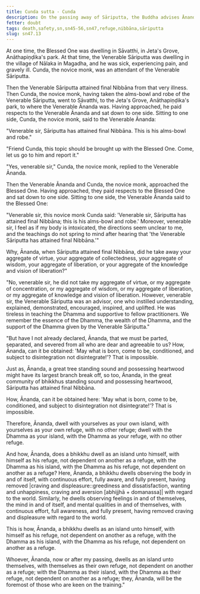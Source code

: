 ```yaml
---
title: Cunda sutta - Cunda
description: On the passing away of Sāriputta, the Buddha advises Ānanda to be an island unto himself, with no other refuge, with the Dhamma as his island, with the Dhamma as his refuge, not dependent on another as a refuge.
fetter: doubt
tags: death,safety,sn,sn45-56,sn47,refuge,nibbāna,sāriputta
slug: sn47.13
---
```


At one time, the Blessed One was dwelling in Sāvatthi, in Jeta's Grove, Anāthapiṇḍika's park. At that time, the Venerable Sāriputta was dwelling in the village of Nālaka in Magadha, and he was sick, experiencing pain, and gravely ill. Cunda, the novice monk, was an attendant of the Venerable Sāriputta.

Then the Venerable Sāriputta attained final Nibbāna from that very illness. Then Cunda, the novice monk, having taken the alms-bowl and robe of the Venerable Sāriputta, went to Sāvatthi, to the Jeta's Grove, Anāthapiṇḍika's park, to where the Venerable Ānanda was. Having approached, he paid respects to the Venerable Ānanda and sat down to one side. Sitting to one side, Cunda, the novice monk, said to the Venerable Ānanda:

"Venerable sir, Sāriputta has attained final Nibbāna. This is his alms-bowl and robe."

"Friend Cunda, this topic should be brought up with the Blessed One. Come, let us go to him and report it."

"Yes, venerable sir," Cunda, the novice monk, replied to the Venerable Ānanda.

Then the Venerable Ānanda and Cunda, the novice monk, approached the Blessed One. Having approached, they paid respects to the Blessed One and sat down to one side. Sitting to one side, the Venerable Ānanda said to the Blessed One:

"Venerable sir, this novice monk Cunda said: 'Venerable sir, Sāriputta has attained final Nibbāna; this is his alms-bowl and robe.' Moreover, venerable sir, I feel as if my body is intoxicated, the directions seem unclear to me, and the teachings do not spring to mind after hearing that 'the Venerable Sāriputta has attained final Nibbāna.'"

Why, Ānanda, when Sāriputta attained final Nibbāna, did he take away your aggregate of virtue, your aggregate of collectedness, your aggregate of wisdom, your aggregate of liberation, or your aggregate of the knowledge and vision of liberation?"

"No, venerable sir, he did not take my aggregate of virtue, or my aggregate of concentration, or my aggregate of wisdom, or my aggregate of liberation, or my aggregate of knowledge and vision of liberation. However, venerable sir, the Venerable Sāriputta was an advisor, one who instilled understanding, explained, demonstrated, encouraged, inspired, and uplifted. He was tireless in teaching the Dhamma and supportive to fellow practitioners. We remember the essence of the Dhamma, the wealth of the Dhamma, and the support of the Dhamma given by the Venerable Sāriputta."

"But have I not already declared, Ānanda, that we must be parted, separated, and severed from all who are dear and agreeable to us? How, Ānanda, can it be obtained: 'May what is born, come to be, conditioned, and subject to disintegration not disintegrate!'? That is impossible.

Just as, Ānanda, a great tree standing sound and possessing heartwood might have its largest branch break off, so too, Ānanda, in the great community of bhikkhus standing sound and possessing heartwood, Sāriputta has attained final Nibbāna.

How, Ānanda, can it be obtained here: 'May what is born, come to be, conditioned, and subject to disintegration not disintegrate!'? That is impossible.

Therefore, Ānanda, dwell with yourselves as your own island, with yourselves as your own refuge, with no other refuge; dwell with the Dhamma as your island, with the Dhamma as your refuge, with no other refuge.

And how, Ānanda, does a bhikkhu dwell as an island unto himself, with himself as his refuge, not dependent on another as a refuge, with the Dhamma as his island, with the Dhamma as his refuge, not dependent on another as a refuge? Here, Ānanda, a bhikkhu dwells observing the body in and of itself, with continuous effort, fully aware, and fully present, having removed |craving and displeasure::greediness and dissatisfaction, wanting and unhappiness, craving and aversion [abhijjhā + domanassa]| with regard to the world. Similarly, he dwells observing feelings in and of themselves, the mind in and of itself, and mental qualities in and of themselves, with continuous effort, full awareness, and fully present, having removed craving and displeasure with regard to the world.

This is how, Ānanda, a bhikkhu dwells as an island unto himself, with himself as his refuge, not dependent on another as a refuge, with the Dhamma as his island, with the Dhamma as his refuge, not dependent on another as a refuge.

Whoever, Ānanda, now or after my passing, dwells as an island unto themselves, with themselves as their own refuge, not dependent on another as a refuge; with the Dhamma as their island, with the Dhamma as their refuge, not dependent on another as a refuge; they, Ānanda, will be the foremost of those who are keen on the training."